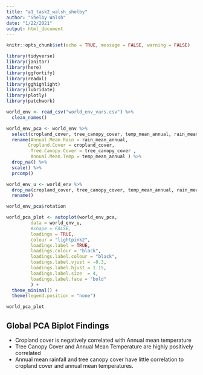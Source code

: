 ```yaml
---
title: "a1_task2_walsh_shelby"
author: "Shelby Walsh"
date: "1/22/2021"
output: html_document
---
```


```r
knitr::opts_chunk$set(echo = TRUE, message = FALSE, warning = FALSE)

library(tidyverse)
library(janitor)
library(here)
library(ggfortify)
library(readxl)
library(gghighlight)
library(lubridate)
library(plotly)
library(patchwork)
```

```r
world_env <- read_csv("world_env_vars.csv") %>% 
  clean_names() 

world_env_pca <- world_env %>% 
  select(cropland_cover, tree_canopy_cover, temp_mean_annual, rain_mean_annual) %>% 
  rename(Annual.Mean.Rain = rain_mean_annual,
        Cropland.Cover = cropland_cover,
         Tree.Canopy.Cover = tree_canopy_cover ,
         Annual.Mean.Temp = temp_mean_annual ) %>% 
  drop_na() %>% 
  scale() %>% 
  prcomp()

world_env_u <- world_env %>% 
  drop_na(cropland_cover, tree_canopy_cover, temp_mean_annual, rain_mean_annual) %>% 
  rename()

world_env_pca$rotation

world_pca_plot <- autoplot(world_env_pca,
         data = world_env_u,
         #shape = FALSE,
         loadings = TRUE,
         colour = "lightpink2",
         loadings.label = TRUE,
         loadings.colour = "black",
         loadings.label.colour = "black",
         loadings.label.vjust = -0.3,
         loadings.label.hjust = 1.15,
         loadings.label.size  = 4,
         loadings.label.face = "bold"
         ) +
  theme_minimal() +
  theme(legend.position = "none")


```
```r

world_pca_plot

```

## Global PCA Biplot Findings

+ Cropland cover is negatively correlated with Annual mean temperature
+ Tree Canopy Cover and Annual Mean Temperature are highly positively correlated
+ Annual mean rainfall and tree canopy cover have little correlation to cropland cover and annual mean temperatures.
